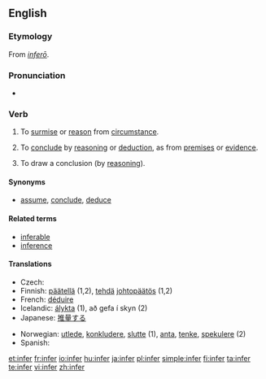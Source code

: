 ==English==

===Etymology===
From {{etyl|la}} ''[[infero|inferō]]''.

===Pronunciation===
* {{audio|en-us-infer.ogg|Audio (US)}}

===Verb===
{{en-verb|infer|r|ing}}

# {{transitive}} To [[surmise]] or [[reason]] from [[circumstance]].
# {{transitive}} To [[conclude]] by [[reason]]ing or [[deduction]], as from [[premise]]s or [[evidence]].
# {{intransitive}} To draw a conclusion (by [[reason]]ing).

====Synonyms====
* [[assume]], [[conclude]], [[deduce]]

====Related terms====
*[[inferable]]
*[[inference]]

====Translations====
{{top}}
* Czech: {{t-|cs|usoudit}}
* Finnish: [[päätellä]] (1,2), [[tehdä]] [[johtopäätös]] (1,2)
* French: [[déduire]]
* Icelandic: [[álykta]] (1), að gefa í skyn (2)
* Japanese: [[推量]]する
{{mid}}
* Norwegian: [[utlede]], [[konkludere]], [[slutte]] (1), [[anta]], [[tenke]], [[spekulere]] (2)
* Spanish: {{t-|es|argüir}}
{{bottom}}

[[et:infer]]
[[fr:infer]]
[[io:infer]]
[[hu:infer]]
[[ja:infer]]
[[pl:infer]]
[[simple:infer]]
[[fi:infer]]
[[ta:infer]]
[[te:infer]]
[[vi:infer]]
[[zh:infer]]